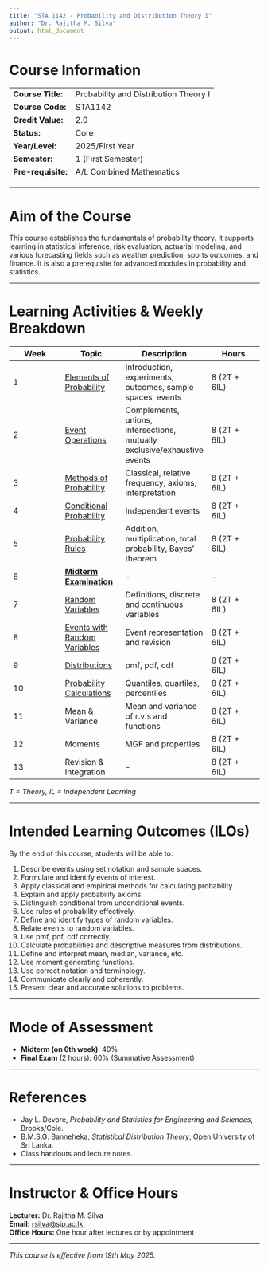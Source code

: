 ```yaml
---
title: "STA 1142 - Probability and Distribution Theory I"
author: "Dr. Rajitha M. Silva"
output: html_document
---
```


# Course Information

|                    |                                       |
|--------------------|---------------------------------------|
| **Course Title:**  | Probability and Distribution Theory I |
| **Course Code:**   | STA1142                               |
| **Credit Value:**  | 2.0                                   |
| **Status:**        | Core                                  |
| **Year/Level:**    | 2025/First Year                       |
| **Semester:**      | 1 (First Semester)                    |
| **Pre-requisite:** | A/L Combined Mathematics              |

------------------------------------------------------------------------

# Aim of the Course

This course establishes the fundamentals of probability theory. It supports learning in statistical inference, risk evaluation, actuarial modeling, and various forecasting fields such as weather prediction, sports outcomes, and finance. It is also a prerequisite for advanced modules in probability and statistics.

------------------------------------------------------------------------

# Learning Activities & Weekly Breakdown

::: {style="text-align: center;"}
| **Week** | **Topic** | **Description** | **Hours** |
|------------------|------------------|------------------|------------------|
| 1 | [Elements of Probability](week1) | Introduction, experiments, outcomes, sample spaces, events | 8 (2T + 6IL) |
| 2 | [Event Operations](week2) | Complements, unions, intersections, mutually exclusive/exhaustive events | 8 (2T + 6IL) |
| 3 | [Methods of Probability](https://sportsanalyzr.shinyapps.io/week3/) | Classical, relative frequency, axioms, interpretation | 8 (2T + 6IL) |
| 4 | [Conditional Probability](week4.html) | Independent events | 8 (2T + 6IL) |
| 5 | [Probability Rules](week5.html) | Addition, multiplication, total probability, Bayes' theorem | 8 (2T + 6IL) |
| 6 | [**Midterm Examination**](midmarks.png) | \- | \- |
| 7 | [Random Variables](week6.html) | Definitions, discrete and continuous variables | 8 (2T + 6IL) |
| 8 | [Events with Random Variables](week8.html) | Event representation and revision | 8 (2T + 6IL) |
| 9 | [Distributions](week9.html) | pmf, pdf, cdf | 8 (2T + 6IL) |
| 10 | [Probability Calculations](week10.html) | Quantiles, quartiles, percentiles | 8 (2T + 6IL) |
| 11 | Mean & Variance | Mean and variance of r.v.s and functions | 8 (2T + 6IL) |
| 12 | Moments | MGF and properties | 8 (2T + 6IL) |
| 13 | Revision & Integration | \- | 8 (2T + 6IL) |
:::

*T = Theory, IL = Independent Learning*

------------------------------------------------------------------------

# Intended Learning Outcomes (ILOs)

By the end of this course, students will be able to:

1.  Describe events using set notation and sample spaces.\
2.  Formulate and identify events of interest.\
3.  Apply classical and empirical methods for calculating probability.\
4.  Explain and apply probability axioms.\
5.  Distinguish conditional from unconditional events.\
6.  Use rules of probability effectively.\
7.  Define and identify types of random variables.\
8.  Relate events to random variables.\
9.  Use pmf, pdf, cdf correctly.\
10. Calculate probabilities and descriptive measures from distributions.\
11. Define and interpret mean, median, variance, etc.\
12. Use moment generating functions.\
13. Use correct notation and terminology.\
14. Communicate clearly and coherently.\
15. Present clear and accurate solutions to problems.

------------------------------------------------------------------------

# Mode of Assessment

-   **Midterm (on 6th week)**: 40%\
-   **Final Exam** (2 hours): 60% (Summative Assessment)

------------------------------------------------------------------------

# References

-   Jay L. Devore, *Probability and Statistics for Engineering and Sciences*, Brooks/Cole.\
-   B.M.S.G. Banneheka, *Statistical Distribution Theory*, Open University of Sri Lanka.\
-   Class handouts and lecture notes.

------------------------------------------------------------------------

# Instructor & Office Hours

**Lecturer:** Dr. Rajitha M. Silva\
**Email:** [rsilva\@sjp.ac.lk](mailto:rsilva@sjp.ac.lk){.email}\
**Office Hours:** One hour after lectures or by appointment

------------------------------------------------------------------------

*This course is effective from 19th May 2025.*

